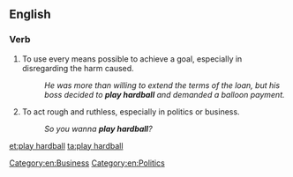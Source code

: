 ==English==

===Verb===
{{head|en|verb|head=[[play]] [[hardball]]}}

# {{label|en|idiomatic}} To use every means possible to achieve a goal, especially in disregarding the harm caused.
#: ''He was more than willing to extend the terms of the loan, but his boss decided to '''play hardball''' and demanded a balloon payment.''
# {{label|en|idiomatic}} To act rough and ruthless, especially in politics or business.
#: ''So you wanna '''play hardball'''?''

[[Category:en:Business]]
[[Category:en:Politics]]

[[et:play hardball]]
[[ta:play hardball]]